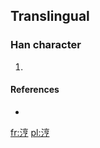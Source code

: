 ==Translingual==

===Han character===
{{Han char|rn=85|rad=水|as=07|sn=10|four=|canj=水卜口弓 (EYRN), X水卜口弓 (XEYRN)}}

# {{defn|Han|sort=水07}}

====References====
* {{Han ref|kx=0627.311|hdz=31631.071|uh=6DA5|ud=28069}}

[[fr:涥]]
[[pl:涥]]